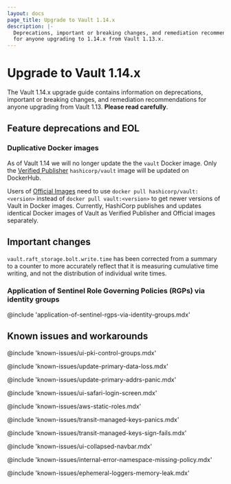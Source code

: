```yaml
---
layout: docs
page_title: Upgrade to Vault 1.14.x
description: |-
  Deprecations, important or breaking changes, and remediation recommendations
  for anyone upgrading to 1.14.x from Vault 1.13.x.
---
```


# Upgrade to Vault 1.14.x

The Vault 1.14.x upgrade guide contains information on deprecations, important
or breaking changes, and remediation recommendations for anyone upgrading from
Vault 1.13. **Please read carefully**.

## Feature deprecations and EOL

### Duplicative Docker images

As of Vault 1.14 we will no longer update the the `vault` Docker image.
Only the [Verified Publisher](https://hub.docker.com/r/hashicorp/vault)
`hashicorp/vault` image will be updated on DockerHub.

Users of [Official Images](https://hub.docker.com/_/vault) need to use
`docker pull hashicorp/vault:<version>` instead of `docker pull vault:<version>`
to get newer versions of Vault in Docker images. Currently, HashiCorp publishes
and updates identical Docker images of Vault as Verified Publisher and
Official images separately.

## Important changes

`vault.raft_storage.bolt.write.time` has been corrected from a summary to a counter to more accurately reflect that it
is measuring cumulative time writing, and not the distribution of individual write times.

### Application of Sentinel Role Governing Policies (RGPs) via identity groups

@include 'application-of-sentinel-rgps-via-identity-groups.mdx'

## Known issues and workarounds

@include 'known-issues/ui-pki-control-groups.mdx'

@include 'known-issues/update-primary-data-loss.mdx'

@include 'known-issues/update-primary-addrs-panic.mdx'

@include 'known-issues/ui-safari-login-screen.mdx'

@include 'known-issues/aws-static-roles.mdx'

@include 'known-issues/transit-managed-keys-panics.mdx'

@include 'known-issues/transit-managed-keys-sign-fails.mdx'

@include 'known-issues/ui-collapsed-navbar.mdx'

@include 'known-issues/internal-error-namespace-missing-policy.mdx'

@include 'known-issues/ephemeral-loggers-memory-leak.mdx'
